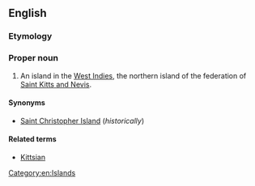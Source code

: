 ==English==
{{wikipedia}}

===Etymology===
{{etyl|es}} {{term|san|lang=es||saint}} {{term|Cristóbal||Christopher}}

===Proper noun===
{{en-proper noun|head=[[Saint]] [[Kitts]]}}

# An island in the [[West Indies]], the northern island of the federation of [[ Saint Kitts and Nevis]].

====Synonyms====
*[[Saint Christopher Island]] (''historically'')

====Related terms====
*[[Kittsian]]

[[Category:en:Islands]]